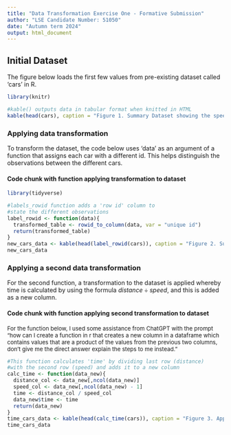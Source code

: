 ```yaml
---
title: "Data Transformation Exercise One - Formative Submission"
author: "LSE Candidate Number: 51050"
date: "Autumn term 2024"
output: html_document
---
```


## Initial Dataset

The figure below loads the first few values from pre-existing dataset called 'cars' in R. 

``` r
library(knitr)

#kable() outputs data in tabular format when knitted in HTML
kable(head(cars), caption = "Figure 1. Summary Dataset showing the speed and distance of cars")
```

### Applying data transformation

To transform the dataset, the code below uses 'data' as an argument of a function that assigns each car with a different id. This helps distinguish the observations between the different cars.

#### Code chunk with function applying transformation to dataset

```r
library(tidyverse)

#labels_rowid function adds a 'row id' column to 
#state the different observations
label_rowid <- function(data){
  transformed_table <- rowid_to_column(data, var = "unique id")
  return(transformed_table)
}
new_cars_data <- kable(head(label_rowid(cars)), caption = "Figure 2. Summary of transformed table of Figure 1 whereby each car is assigned a unique i.d.")
new_cars_data
```

### Applying a second data transformation

For the second function, a transformation to the dataset is applied whereby time is calculated by using the formula $distance \div speed$, and this is added as a new column.

#### Code chunk with function applying second transformation to dataset
<font size="2"> For the function below, I used some assistance from ChatGPT with the prompt "how can I create a function in r that creates a new column in a dataframe which contains values that are a product of the values from the previous two columns, don't give me the direct answer explain the steps to me instead." </font>
```r

#This function calculates 'time' by dividing last row (distance)
#with the second row (speed) and adds it to a new column
calc_time <- function(data_new){
  distance_col <- data_new[,ncol(data_new)]
  speed_col <- data_new[,ncol(data_new) - 1]
  time <- distance_col / speed_col
  data_new$time <- time
  return(data_new)
}
time_cars_data <- kable(head(calc_time(cars)), caption = "Figure 3. Applying second transformation to the dataset whereby time is calculated and added to a new column")
time_cars_data
```
